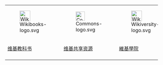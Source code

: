 {| align="center" style="font-size:small; text-align:left;" width="100%"
|- align="center"
|[[File:Wikibooks-logo.svg|35px]]
|[[File:Commons-logo.svg|30px]]
|[[File:Wikiversity-logo.svg|35px]]
|- align="center"
|[[Wikibooks:Health_science_bookshelf|维基教科书]]
|[[Commons:Category:Medicine|维基共享资源]]
|[[Wikiversity:School:Medicine|維基學院]]
|-
|}